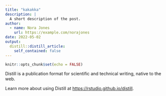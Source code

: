 ```yaml
---
title: "kakakka"
description: |
  A short description of the post.
author:
  - name: Nora Jones
    url: https://example.com/norajones
date: 2022-05-02
output:
  distill::distill_article:
    self_contained: false
---
```



```r
knitr::opts_chunk$set(echo = FALSE)
```

Distill is a publication format for scientific and technical writing, native to the web.

Learn more about using Distill at <https://rstudio.github.io/distill>.


